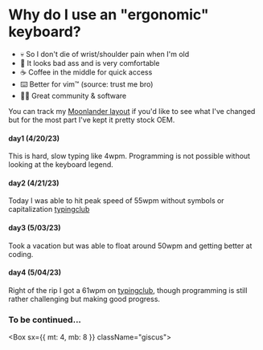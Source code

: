 
# Why do I use an "ergonomic" keyboard? 

- 💀 So I don't die of wrist/shoulder pain when I'm old
- 🎨 It looks bad ass and is very comfortable 
- ☕ Coffee in the middle for quick access
- ⌨️  Better for vim™ (source: trust me bro)
- 🧑‍💻 Great community & software

You can track my [Moonlander layout](https://configure.zsa.io/moonlander/layouts/Qj4BD/latest/0) if you'd like to see what I've changed but for the most part I've kept it pretty stock OEM.

#### day1 (4/20/23)

This is hard, slow typing like 4wpm. Programming is not possible without looking at the keyboard legend.

#### day2 (4/21/23)

Today I was able to hit peak speed of 55wpm without symbols or capitalization [typingclub](https://typingclub.com)

#### day3 (5/03/23)
Took a vacation but was able to float around 50wpm and getting better at coding.

#### day4 (5/04/23)
Right of the rip I got a 61wpm on [typingclub](https://typingclub.com), though programming is still rather challenging but making good progress.

### To be continued... 
<Box sx={{ mt: 4, mb: 8 }} className="giscus">
  <GiscusComponent
    repo="Hacksore/Hacksore"
    repoId="MDEwOlJlcG9zaXRvcnkzNDExNDE2OTY"
    category="General"
    categoryId="DIC_kwDOEJiE_c4CSRHB"
    theme="dark"
    mapping="title"
    reactionsEnabled="1"
    emitMetadata="0"
    inputPosition="bottom"
    lang="en"
  />
</Box>
